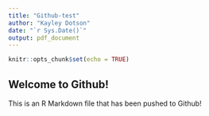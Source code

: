 ```yaml
---
title: "Github-test"
author: "Kayley Dotson"
date: "`r Sys.Date()`"
output: pdf_document
---
```


```r
knitr::opts_chunk$set(echo = TRUE)
```

## Welcome to Github!

This is an R Markdown file that has been pushed to Github!
